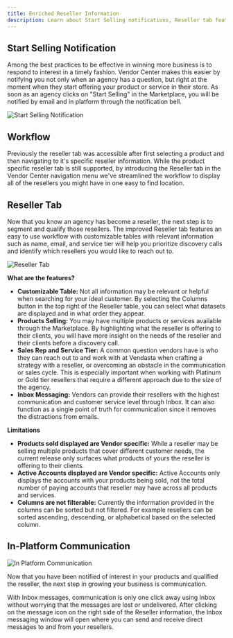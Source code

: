 ```yaml
---
title: Enriched Reseller Information
description: Learn about Start Selling notifications, Reseller tab features, and in-platform communication in Vendor Center
---
```


## Start Selling Notification

Among the best practices to be effective in winning more business is to respond to interest in a timely fashion. Vendor Center makes this easier by notifying you not only when an agency has a question, but right at the moment when they start offering your product or service in their store. As soon as an agency clicks on "Start Selling" in the Marketplace, you will be notified by email and in platform through the notification bell.

![Start Selling Notification](/img/enriched-reseller-information/start-selling-notification.jpg)

## Workflow

Previously the reseller tab was accessible after first selecting a product and then navigating to it's specific reseller information. While the product specific reseller tab is still supported, by introducing the Reseller tab in the Vendor Center navigation menu we've streamlined the workflow to display all of the resellers you might have in one easy to find location.

## Reseller Tab

Now that you know an agency has become a reseller, the next step is to segment and qualify those resellers. The improved Reseller tab features an easy to use workflow with customizable tables with relevant information such as name, email, and service tier will help you prioritize discovery calls and identify which resellers you would like to reach out to.

![Reseller Tab](/img/enriched-reseller-information/reseller-tab.jpg)

**What are the features?**

- **Customizable Table:** Not all information may be relevant or helpful when searching for your ideal customer. By selecting the Columns button in the top right of the Reseller table, you can select what datasets are displayed and in what order they appear.
- **Products Selling:** You may have multiple products or services available through the Marketplace. By highlighting what the reseller is offering to their clients, you will have more insight on the needs of the reseller and their clients before a discovery call.
- **Sales Rep and Service Tier:** A common question vendors have is who they can reach out to and work with at Vendasta when crafting a strategy with a reseller, or overcoming an obstacle in the communication or sales cycle. This is especially important when working with Platinum or Gold tier resellers that require a different approach due to the size of the agency.
- **Inbox Messaging:** Vendors can provide their resellers with the highest communication and customer service level through Inbox. It can also function as a single point of truth for communication since it removes the distractions from emails.

**Limitations**

- **Products sold displayed are Vendor specific:** While a reseller may be selling multiple products that cover different customer needs, the current release only surfaces what products of yours the reseller is offering to their clients.
- **Active Accounts displayed are Vendor specific:** Active Accounts only displays the accounts with your products being sold, not the total number of paying accounts that reseller may have across all products and services.
- **Columns are not filterable:** Currently the information provided in the columns can be sorted but not filtered. For example resellers can be sorted ascending, descending, or alphabetical based on the selected column.

## In-Platform Communication

![In Platform Communication](/img/enriched-reseller-information/in-platform-communication.jpg)

Now that you have been notified of interest in your products and qualified the reseller, the next step in growing your business is communication.

With Inbox messages, communication is only one click away using Inbox without worrying that the messages are lost or undelivered. After clicking on the message icon on the right side of the Reseller information, the Inbox messaging window will open where you can send and receive direct messages to and from your resellers.